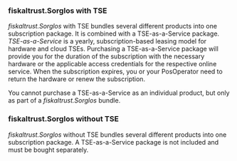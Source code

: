 ### fiskaltrust.Sorglos with TSE

*fiskaltrust.Sorglos* with TSE bundles several different products into one subscription package. It is combined with a TSE-as-a-Service package.
*TSE-as-a-Service* is a yearly, subscription-based leasing model for hardware and cloud TSEs. Purchasing a TSE-as-a-Service package will provide you for the duration of the subscription with the necessary hardware or the applicable access credentials for the respective online service. When the subscription expires, you or your PosOperator need to return the hardware or renew the subscription.

You cannot purchase a TSE-as-a-Service as an individual product, but only as part of a *fiskaltrust.Sorglos* bundle.

### fiskaltrust.Sorglos without TSE

*fiskaltrust.Sorglos* without TSE bundles several different products into one subscription package. A TSE-as-a-Service package is not included and must be bought separately.

